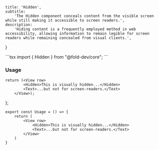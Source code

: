 
    title: 'Hidden',
    subtitle:
        'The Hidden component conceals content from the visible screen while still making it accessible to screen readers.',
    description:
        'Hiding content is a frequently employed method in web accessibility, allowing information to remain legible for screen readers while remaining concealed from visual clients.',
}





<CodeComponent filename="hidden.tsx" code="aW1wb3J0IHsgSGlkZGVuIH0gZnJvbSAiQGZvbGQtZGV2L2NvcmUiOwo=" />
```tsx
import { Hidden } from "@fold-dev/core";
```

### Usage
<a name="usage"></a>

    return (<View row>
            <Hidden>This is visually hidden...</Hidden>
            <Text>...but not for screen-readers.</Text>
        </View>);
};

<div className="story-block">
<Usage />
</div>

<CodeComponent filename="BasicUsage.tsx" code="ZXhwb3J0IGNvbnN0IFVzYWdlID0gKCkgPT4gewogICAgcmV0dXJuICgKICAgICAgICA8VmlldyByb3c+CiAgICAgICAgICAgIDxIaWRkZW4+VGhpcyBpcyB2aXN1YWxseSBoaWRkZW4uLi48L0hpZGRlbj4KICAgICAgICAgICAgPFRleHQ+Li4uYnV0IG5vdCBmb3Igc2NyZWVuLXJlYWRlcnMuPC9UZXh0PgogICAgICAgIDwvVmlldz4KICAgICkKfQ==" />

```tsx
export const Usage = () => {
    return (
        <View row>
            <Hidden>This is visually hidden...</Hidden>
            <Text>...but not for screen-readers.</Text>
        </View>
    )
}
```
